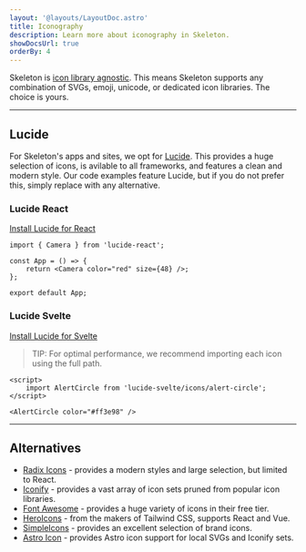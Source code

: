```yaml
---
layout: '@layouts/LayoutDoc.astro'
title: Iconography
description: Learn more about iconography in Skeleton.
showDocsUrl: true
orderBy: 4
---
```




<p class="type-scale-5">Skeleton is <u>icon library agnostic</u>. This means Skeleton supports any combination of SVGs, emoji,
	unicode, or dedicated icon libraries. The choice is yours.</p>

---

## Lucide

<figure class="card-enhanced-gradient p-8 flex justify-center">
	<div class="flex gap-4">
		<Heart size={48} />
		<UserRound size={48} />
		<Triangle size={48} />
	</div>
</figure>


For Skeleton's apps and sites, we opt for [Lucide](https://lucide.dev/). This provides a huge selection of icons, is avilable to all frameworks, and features a clean and modern style. Our code examples feature Lucide, but if you do not prefer this, simply replace with any alternative.

### Lucide React

[Install Lucide for React](https://lucide.dev/guide/packages/lucide-react)

```tsx
import { Camera } from 'lucide-react';

const App = () => {
	return <Camera color="red" size={48} />;
};

export default App;
```

### Lucide Svelte

[Install Lucide for Svelte](https://lucide.dev/guide/packages/lucide-svelte)

> TIP: For optimal performance, we recommend importing each icon using the full path.

```svelte
<script>
    import AlertCircle from 'lucide-svelte/icons/alert-circle';
</script>

<AlertCircle color="#ff3e98" />
```

---

## Alternatives

- [Radix Icons](https://www.radix-ui.com/icons) - provides a modern styles and large selection, but limited to React.
- [Iconify](https://iconify.design/) - provides a vast array of icon sets pruned from popular icon libraries.
- [Font Awesome](https://fontawesome.com/) - provides a huge variety of icons in their free tier.
- [HeroIcons](https://heroicons.com/) - from the makers of Tailwind CSS, supports React and Vue.
- [SimpleIcons](https://simpleicons.org/) - provides an excellent selection of brand icons.
- [Astro Icon](https://www.astroicon.dev/) - provides Astro icon support for local SVGs and Iconify sets.
